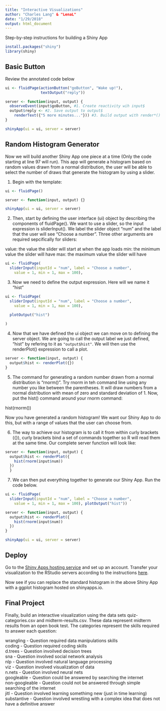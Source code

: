 ```yaml
---
title: "Interactive Visualizations"
author: "Charles Lang" & "LenaL"
date: "1/29/2018"
output: html_document
---
```


Step-by-step instructions for building a Shiny App

```r
install.packages("shiny")
library(shiny)
```

## Basic Button

Review the annotated code below

```r
ui <- fluidPage(actionButton("goButton", "Wake up!"),
                textOutput("reply"))

server <- function(input, output) {
  observeEvent(input$goButton, #1. Create reactivity wih input$
  output$reply <- #2. Save output to output$
    renderText({"5 more minutes..."})) #3. Build output with render*()
}

shinyApp(ui = ui, server = server)
```

## Random Histogram Generator

Now we will build another Shiny App one piece at a time (Only the code starting at line 97 will run). This app will generate a histogram based on random values drawn from a normal distribution, the user will be able to select the number of draws that generate the histogram by using a slider.

1. Begin with the template:

```r
ui <- fluidPage()

server <- function(input, output) {}

shinyApp(ui = ui, server = server)
```

2. Then, start by defining the user interface (ui) object by describing the components of fluidPage(). We want to use a slider, so the input expression is sliderInput(). We label the slider object "num" and the label that the user will see "Choose a number". Three other arguments are required sepcifically for sliders: 

value: the value the slider will start at when the app loads
min: the minimum value the slider will have
max: the maximum value the slider will have

```r
ui <- fluidPage(
  sliderInput(inputId = "num", label = "Choose a number", 
    value = 1, min = 1, max = 100),

```

3. Now we need to define the output expression. Here will we name it "hist"

```r
ui <- fluidPage(
  sliderInput(inputId = "num", label = "Choose a number", 
    value = 1, min = 1, max = 100),
  
  plotOutput("hist")

)
```

4. Now that we have defined the ui object we can move on to defining the server object. We are going to call the output label we just defined, "hist" by refering to it as ``"output$hist"``. We will then use the renderPlot() expression to call a plot.

```r
server <- function(input, output) {
  output$hist <- renderPlot({})
}
```

5. The command for generating a random number drawn from a normal distribution is "rnorm()". Try rnorm in teh command line using any number you like between the parentheses. It will draw numbers from a normal distribution with mean of zero and standard deviation of 1. Now, put the hist() command around your rnorm command: 

hist(rnorm())

Now you have generated a random histogram! We want our Shiny App to do this, but with a range of values that the user can choose from.

6. The way to achieve our histogram is to call it from within curly brackets ({}), curly brackets bind a set of commands together so R will read them at the same time. Our complete server function will look like:

```r
server <- function(input, output) {
  output$hist <- renderPlot({
    hist(rnorm(input$num))
  })
  }
```

7. We can then put everything together to generate our Shiny App. Run the code below.

```r
ui <- fluidPage(
  sliderInput(inputId = "num", label = "Choose a number", 
    value = 1, min = 1, max = 100), plotOutput("hist"))

server <- function(input, output) {
  output$hist <- renderPlot({
    hist(rnorm(input$num))
  })
}

shinyApp(ui = ui, server = server)

```

## Deploy

Go to the [Shiny Apps hosting service](http://www.shinyapps.io/) and set up an account. Transfer your visualization to the RStudio servers according to the instructions [here](http://docs.rstudio.com/shinyapps.io/).

Now see if you can replace the standard histogram in the above Shiny App with a ggplot histogram hosted on shinyapps.io.

## Final Project

Finally, build an interactive visualization using the data sets quiz-categories.csv and midterm-results.csv. These data represent midterm results from an open book test. The categories represent the skills required to answer each question:

wrangling - Question required data manipulations skills  
coding - Question required coding skills  
d.trees - Question invoilved decision trees  
sna - Question involved social network analysis  
nlp - Question involved natural language processing  
viz - Question involved visualization of data  
n.nets - Question involved neural nets  
googleable - Question could be answered by searching the internet  
non-googleable - Question could not be answered through simple searching of the internet  
jitl - Question involved learning somethimg new (just in time learning)  
substantive - Question involved wrestling with a complex idea that does not have a definitive answer